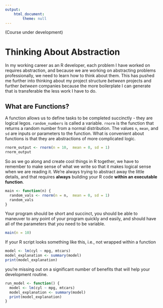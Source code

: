 ```yaml
---
output: 
    html_document:
        theme: null
---
```


(Course under development)

# Thinking About Abstraction

In my working career as an R developer, each problem I have worked on requires abstraction, and because we are working on abstracting problems professionally, we need to learn how to think about them. This has pushed me further into thinking about my project structure *between* projects and further *between* companies because the more boilerplate I can generate that is transferable the less work I have to do.

## What are Functions?

A function allows us to define tasks to be completed succinctly - they are logical legos. `random_numbers` is called a variable. `rnorm` is the function that returns a random number from a normal distribution. The values `n`, `mean`, and `sd` are inputs or parameters to the function. What is convenient about functions is that they are abstractions of more complicated logic.

```r
rnorm_output <- rnorm(n = 10,  mean = 0, sd = 1)
rnorm_output
```

So as we go along and create cool things in R together, we have to remember to make sense of what we write so that it makes logical sense when we are reading it. We're always trying to abstract away the little details, and that requires **always** building your R code **within an executable function**.

```r
main <- function(n) {
  random_vals <- rnorm(n = n,  mean = 0, sd = 1)
  random_vals
}
```

Your program should be short and succinct, you should be able to maneuver to any point of your program quickly and easily, and should have all of the parameters that *you* need to be variable.

```r
main(n = 10)
```

If your R script looks something like this, i.e., not wrapped within a function

```r
model <- lm(cyl ~ mpg, mtcars)
model_explanation <- summary(model)
print(model_explanation)
```

you're missing out on a significant number of benefits that will help your development routine.

```r
run_model <- function() {
  model <- lm(cyl ~ mpg, mtcars)
  model_explanation <- summary(model)
  print(model_explanation)
}
```
